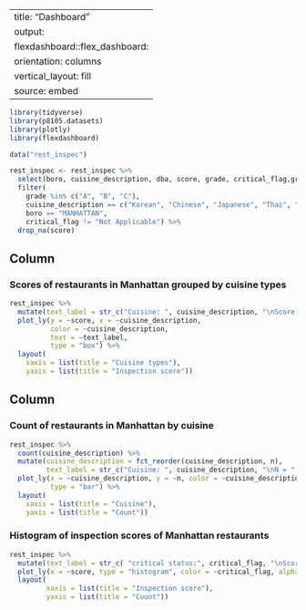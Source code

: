 
---
title: "Dashboard"
output: 
  flexdashboard::flex_dashboard:
    orientation: columns
    vertical_layout: fill
    source: embed
---

```r
library(tidyverse)
library(p8105.datasets)
library(plotly)
library(flexdashboard)
```

```r
data("rest_inspec")

rest_inspec <- rest_inspec %>% 
  select(boro, cuisine_description, dba, score, grade, critical_flag,grade_date) %>% 
  filter(
    grade %in% c("A", "B", "C"), 
    cuisine_description == c("Korean", "Chinese", "Japanese", "Thai", "French", "Mexican"), 
    boro == "MANHATTAN", 
    critical_flag != "Not Applicable") %>% 
  drop_na(score)
```

   
Column {data-width=650}
-----------------------------------------------------------------------

### Scores of restaurants in Manhattan grouped by cuisine types

```r
rest_inspec %>% 
  mutate(text_label = str_c("Cuisine: ", cuisine_description, "\nScore: ", score)) %>%
  plot_ly(y = ~score, x = ~cuisine_description, 
          color = ~cuisine_description, 
          text = ~text_label,
          type = "box") %>% 
  layout(
    xaxis = list(title = "Cuisine types"),
    yaxis = list(title = "Inspection score"))
```

Column {data-width=350}
-----------------------------------------------------------------------

### Count of restaurants in Manhattan by cuisine

```r
rest_inspec %>% 
  count(cuisine_description) %>% 
  mutate(cuisine_description = fct_reorder(cuisine_description, n), 
         text_label = str_c("Cuisine: ", cuisine_description, "\nN = ", n)) %>% 
  plot_ly(x = ~cuisine_description, y = ~n, color = ~cuisine_description,text = ~text_label,
          type = "bar") %>% 
  layout(
    xaxis = list(title = "Cuisine"),
    yaxis = list(title = "Count"))
```

### Histogram of inspection scores of Manhattan restaurants

```r
rest_inspec %>%
  mutate(text_label = str_c( "critical status:", critical_flag, "\nScore: ", score)) %>%
  plot_ly(x = ~score, type = "histogram", color = ~critical_flag, alpha = .8, hovertext = ~text_label) %>% 
  layout(
         xaxis = list(title = "Inspection score"),
         yaxis = list(title = "Count"))
```

